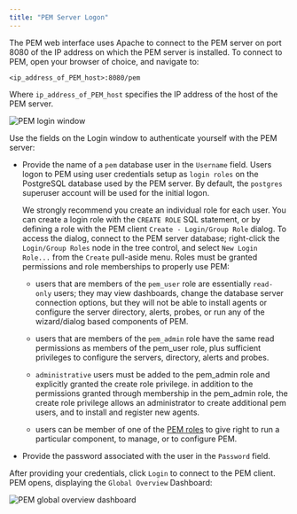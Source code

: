 ```yaml
---
title: "PEM Server Logon"
---
```


The PEM web interface uses Apache to connect to the PEM server on port 8080 of the IP address on which the PEM server is installed. To connect to PEM, open your browser of choice, and navigate to:

`<ip_address_of_PEM_host>:8080/pem`

Where `ip_address_of_PEM_host` specifies the IP address of the host of the PEM server.

![PEM login window](../images/pem_logon.png)

Use the fields on the Login window to authenticate yourself with the PEM server:

-   Provide the name of a `pem` database user in the `Username` field. Users logon to PEM using user credentials setup as `login roles` on the PostgreSQL database used by the PEM server. By default, the `postgres` superuser account will be used for the initial logon.

    We strongly recommend you create an individual role for each user. You can create a login role with the `CREATE ROLE` SQL statement, or by defining a role with the PEM client `Create - Login/Group Role` dialog. To access the dialog, connect to the PEM server database; right-click the `Login/Group Roles` node in the tree control, and select `New Login Role...` from the `Create` pull-aside menu. Roles must be granted permissions and role memberships to properly use PEM:

    -   users that are members of the `pem_user` role are essentially `read-only` users; they may view dashboards, change the database server connection options, but they will not be able to install agents or configure the server directory, alerts, probes, or run any of the wizard/dialog based components of PEM.

    -   users that are members of the `pem_admin` role have the same read permissions as members of the pem_user role, plus sufficient privileges to configure the servers, directory, alerts and probes.

    -   `administrative` users must be added to the pem_admin role and explicitly granted the create role privilege. in addition to the permissions granted through membership in the pem_admin role, the create role privilege allows an administrator to create additional pem users, and to install and register new agents.

    -   users can be member of one of the [PEM roles](04_pem_roles/#pem_roles) to give right to run a particular component, to manage, or to configure PEM.

-   Provide the password associated with the user in the `Password` field.

After providing your credentials, click `Login` to connect to the PEM client. PEM opens, displaying the `Global Overview` Dashboard:

![PEM global overview dashboard](../images/global_overview.png)
